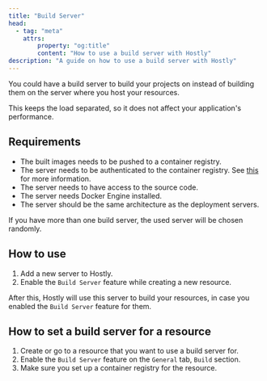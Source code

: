 ```yaml
---
title: "Build Server"
head:
  - tag: "meta"
    attrs:
        property: "og:title"
        content: "How to use a build server with Hostly"
description: "A guide on how to use a build server with Hostly"
---
```



You could have a build server to build your projects on instead of building them on the server where you host your resources.

This keeps the load separated, so it does not affect your application's performance.

## Requirements

- The built images needs to be pushed to a container registry.
- The server needs to be authenticated to the container registry. See [this](/docs/knowledge-base/docker/registry) for more information.
- The server needs to have access to the source code.
- The server needs Docker Engine installed.
- The server should be the same architecture as the deployment servers.

If you have more than one build server, the used server will be chosen randomly.

## How to use

1. Add a new server to Hostly.
2. Enable the `Build Server` feature while creating a new resource.

After this, Hostly will use this server to build your resources, in case you enabled the `Build Server` feature for them.

## How to set a build server for a resource

1. Create or go to a resource that you want to use a build server for.
2. Enable the `Build Server` feature on the `General` tab, `Build` section.
3. Make sure you set up a container registry for the resource.
